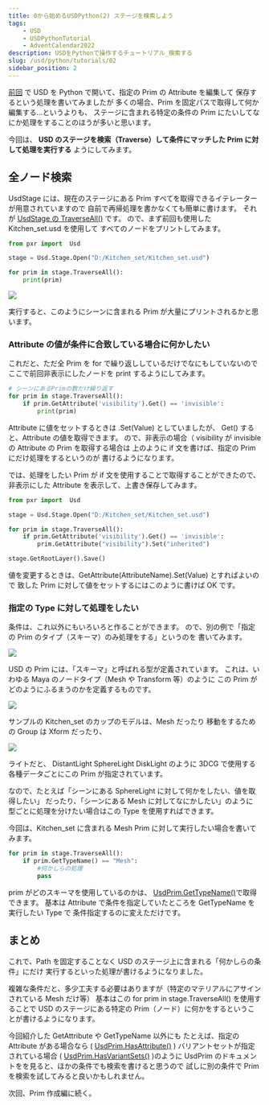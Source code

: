 ```yaml
---
title: 0から始めるUSDPython(2) ステージを検索しよう
tags:
    - USD
    - USDPythonTutorial
    - AdventCalendar2022
description: USDをPythonで操作するチュートリアル_検索する
slug: /usd/python/tutorials/02
sidebar_position: 2
---
```


[前回](/usd/python/tutorials/01) で USD を Python で開いて、指定の Prim の Attribute を編集して
保存するという処理を書いてみましたが
多くの場合、Prim を固定パスで取得して何か編集する…というよりも、
ステージに含まれる特定の条件の Prim にたいしてなにか処理をすることのほうが多いと思います。

今回は、
**USD のステージを検索（Traverse）して条件にマッチした Prim に対して処理を実行する**
ようにしてみます。

## 全ノード検索

UsdStage には、現在のステージにある Prim すべてを取得できるイテレーターが用意されていますので
自前で再帰処理を書かなくても簡単に書けます。
それが [UsdStage の TraverseAll()](https://graphics.pixar.com/usd/dev/api/class_usd_stage.html#a71559921b1e48949207817b2fd8bd01b) です。
ので、まず前回も使用した Kitchen_set.usd を使用して
すべてのノードをプリントしてみます。

```python
from pxr import  Usd

stage = Usd.Stage.Open("D:/Kitchen_set/Kitchen_set.usd")

for prim in stage.TraverseAll():
    print(prim)
```

![](https://gyazo.com/bb1e117e09a3d2afbe81d9b7f59277c6.png)

実行すると、このようにシーンに含まれる Prim が大量にプリントされるかと思います。

### Attribute の値が条件に合致している場合に何かしたい

これだと、ただ全 Prim を for で繰り返ししているだけでなにもしていないので
ここで前回非表示にしたノードを print するようにしてみます。

```python
# シーンにあるPrimの数だけ繰り返す
for prim in stage.TraverseAll():
    if prim.GetAttribute('visibility').Get() == 'invisible':
        print(prim)
```

Attribute に値をセットするときは .Set(Value) としていましたが、
Get() すると、Attribute の値を取得できます。
ので、非表示の場合（ visibility が invisible の Attribute の Prim を取得する場合は
上のように if 文を書けば、指定の Prim にだけ処理をするというのが
書けるようになります。

では、処理をしたい Prim が if 文を使用することで取得することができたので、
非表示にした Attribute を表示して、上書き保存してみます。

```python
from pxr import  Usd

stage = Usd.Stage.Open("D:/Kitchen_set/Kitchen_set.usd")

for prim in stage.TraverseAll():
    if prim.GetAttribute('visibility').Get() == 'invisible':
        prim.GetAttribute("visibility").Set("inherited")

stage.GetRootLayer().Save()
```

値を変更するときは、GetAttribute(AttributeName).Set(Value) とすればよいので
致した Prim に対して値をセットするにはこのように書けば OK です。

### 指定の Type に対して処理をしたい

条件は、これ以外にもいろいろと作ることができます。
ので、別の例で「指定の Prim のタイプ（スキーマ）のみ処理をする」というのを
書いてみます。

![](https://gyazo.com/5ec584cdd6c95b1b78c66fde75edcdd0.png)

USD の Prim には、「スキーマ」と呼ばれる型が定義されています。
これは、いわゆる Maya のノードタイプ（Mesh や Transform 等）のように
この Prim がどのようにふるまうのかを定義するものです。

![](https://gyazo.com/b46318a1ecdd6a1d97850154beb53b29.png)

サンプルの Kitchen_set のカップのモデルは、Mesh だったり
移動をするための Group は Xform だったり、

![](https://gyazo.com/cd27ed63643acc747eb793b66bbfee2e.png)

ライトだと、 DistantLight SphereLight DiskLight のように
3DCG で使用する各種データごとにこの Prim が指定されています。

なので、たとえば「シーンにある SphereLight に対して何かをしたい、値を取得したい」
だったり、「シーンにある Mesh に対してなにかしたい」のように
型ごとに処理を分けたい場合はこの Type を使用すればできます。

今回は、Kitchen_set に含まれる Mesh Prim に対して実行したい場合を書いてみます。

```python
for prim in stage.TraverseAll():
    if prim.GetTypeName() == "Mesh":
        #何かしらの処理
        pass
```

prim がどのスキーマを使用しているのかは、 [UsdPrim.GetTypeName()](https://graphics.pixar.com/usd/dev/api/class_usd_prim.html#a8cc8a084710338ce2de6eeba7872c194)で取得できます。
基本は Attribute で条件を指定していたところを GetTypeName を実行したい Type で
条件指定するのに変えただけです。

## まとめ

これで、Path を固定することなく USD のステージ上に含まれる「何かしらの条件」にだけ
実行するといった処理が書けるようになりました。

複雑な条件だと、多少工夫する必要はありますが（特定のマテリアルにアサインされている Mesh だけ等）
基本はこの for prim in stage.TraverseAll() を使用することで
USD のステージにある特定の Prim（ノード）に何かをするということが書けるようになります。

今回紹介した GetAttribute や GetTypeName 以外にも
たとえば、指定の Attribute がある場合なら ( [UsdPrim.HasAttribute()](https://graphics.pixar.com/usd/dev/api/class_usd_prim.html#a6092b2a26c8f94cf68eb77e45bd1f8d5) ) バリアントセットが指定されている場合 ( [UsdPrim.HasVariantSets()](https://graphics.pixar.com/usd/dev/api/class_usd_prim.html#a87443b32a72f95ca96d960b4e96cbf02) )のように
UsdPrim のドキュメントをを見ると、ほかの条件でも検索を書けると思うので
試しに別の条件で Prim を検索を試してみると良いかもしれません。

次回、Prim 作成編に続く。
